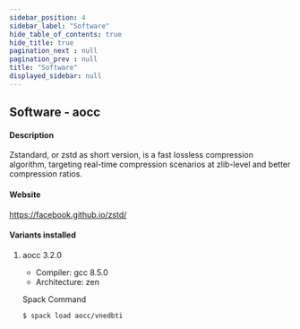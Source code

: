 ```yaml
---
sidebar_position: 4
sidebar_label: "Software"
hide_table_of_contents: true
hide_title: true
pagination_next : null
pagination_prev : null
title: "Software"
displayed_sidebar: null
---
```


## Software - aocc


#### Description
Zstandard, or zstd as short version, is a fast lossless compression algorithm, targeting real-time compression scenarios at zlib-level and better compression ratios.

#### Website
https://facebook.github.io/zstd/

#### Variants installed

1. aocc 3.2.0

    - Compiler: gcc 8.5.0
    - Architecture: zen

    Spack Command
    ```bash
    $ spack load aocc/vnedbti
    ```
